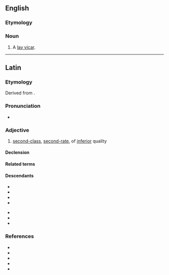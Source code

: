 ==English==

===Etymology===
{{bor|en|la|secundarius}}

===Noun===
{{en-noun|?}}

# A [[lay vicar]].

----

==Latin==

===Etymology===
Derived from {{suffix|la|secundus|t1=second|ārius|t2=adjective forming suffix}}.

===Pronunciation===
* {{la-IPA|secundārius}}

===Adjective===
{{la-adj|secundārius}}

# [[second-class]], [[second-rate]], of [[inferior]] quality

====Declension====
{{la-adecl|secundārius}}

====Related terms====
{{rel3|la|secundānus|secundātus|secundō|secundum|secundus}}

====Descendants====
{{des-top}}
* {{desc|ca|secundari}}
* {{desc|en|secondary}}
* {{desc|fr|secondaire}}
* {{desc|it|secondario}}
{{des-mid}}
* {{desc|pt|secundário}}
* {{desc|ro|secundar}}
* {{desc|es|secundario}}
{{des-bottom}}

===References===
* {{R:L&S}}
* {{R:Elementary Lewis}}
* {{R:du Cange}}
* {{R:Gaffiot}}
* {{R:NLW}}